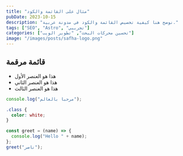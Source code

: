 ---
title: "مثال على القائمة والكود"
pubDate: 2023-10-15
description: "نوضح هنا كيفية تخصيص القائمة والكود في مدونة عربية."
tags: ["SEO", "Astro", "تجريبي"]
categories: ["تحسين محركات البحث", "تطوير الويب"]
image: "/images/posts/safha-logo.png"
---

## قائمة مرقمة

- هذا هو العنصر الأول
- هذا هو العنصر الثاني
- هذا هو العنصر الثالث

```js
console.log("مرحبا بالعالم");
```

```css
.class {
  color: white;
}
```

```js
const greet = (name) => {
  console.log("Hello " + name);
};
greet("ناصر");
```
